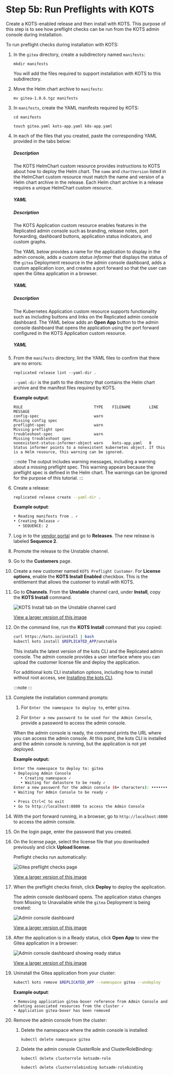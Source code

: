 
# Step 5b: Run Preflights with KOTS

Create a KOTS-enabled release and then install with KOTS. This purpose of this step is to see how preflight checks can be run from the KOTS admin console during installation.

To run preflight checks during installation with KOTS: 

1. In the `gitea` directory, create a subdirectory named `manifests`:

   ```
   mkdir manifests
   ```

   You will add the files required to support installation with KOTS to this subdirectory.

1. Move the Helm chart archive to `manifests`:

   ```
   mv gitea-1.0.6.tgz manifests
   ```

1. In `manifests`, create the YAML manifests required by KOTS:
   ```
   cd manifests
   ```
   ```
   touch gitea.yaml kots-app.yaml k8s-app.yaml
   ```

1. In each of the files that you created, paste the corresponding YAML provided in the tabs below:

   <Tabs>
   <TabItem value="helmchart" label="gitea.yaml" default>
    <h5>Description</h5>
    <p>The KOTS HelmChart custom resource provides instructions to KOTS about how to deploy the Helm chart. The <code>name</code> and <code>chartVersion</code> listed in the HelmChart custom resource must match the name and version of a Helm chart archive in the release. Each Helm chart archive in a release requires a unique HelmChart custom resource.</p>
    <h5>YAML</h5>
    <HelmChartCr/>
   </TabItem>
   <TabItem value="kots-app" label="kots-app.yaml">
   <h5>Description</h5>
    <p>The KOTS Application custom resource enables features in the Replicated admin console such as branding, release notes, port forwarding, dashboard buttons, application status indicators, and custom graphs.</p><p>The YAML below provides a name for the application to display in the admin console, adds a custom <em>status informer</em> that displays the status of the <code>gitea</code> Deployment resource in the admin console dashboard, adds a custom application icon, and creates a port forward so that the user can open the Gitea application in a browser.</p>
    <h5>YAML</h5>
    <KotsCr/>
   </TabItem>
   <TabItem value="k8s-app" label="k8s-app.yaml">
   <h5>Description</h5>
    <p>The Kubernetes Application custom resource supports functionality such as including buttons and links on the Replicated admin console dashboard. The YAML below adds an <strong>Open App</strong> button to the admin console dashboard that opens the application using the port forward configured in the KOTS Application custom resource.</p>
    <h5>YAML</h5>
    <K8sCr/>
   </TabItem>
   </Tabs>   

1. From the `manifests` directory, lint the YAML files to confirm that there are no errors:

   ```
   replicated release lint --yaml-dir .
   ```
   `--yaml-dir` is the path to the directory that contains the Helm chart archive and the manifest files required by KOTS.

   **Example output**:

   ```
   RULE                               TYPE    FILENAME        LINE  MESSAGE
   config-spec                        warn                          Missing config spec                                                         
   preflight-spec                     warn                          Missing preflight spec
   troubleshoot-spec                  warn                          Missing troubleshoot spec
   nonexistent-status-informer-object warn    kots-app.yaml   8     Status informer points to a nonexistent kubernetes object. If this is a Helm resource, this warning can be ignored.
   ```
   :::note
   The output includes warning messages, including a warning about a missing preflight spec. This warning appears because the preflight spec is defined in the Helm chart. The warnings can be ignored for the purpose of this tutorial. 
   :::

1. Create a release:

   ```bash 
   replicated release create --yaml-dir .   
   ```
   **Example output**:
   ```bash
   • Reading manifests from . ✓
   • Creating Release ✓
     • SEQUENCE: 2
   ```

1. Log in to the [vendor portal](https://vendor.replicated.com) and go to **Releases**. The new release is labeled **Sequence 2**.

1. Promote the release to the Unstable channel.

1. Go to the **Customers** page.

1. Create a new customer named `KOTS Preflight Customer`. For **License options**, enable the **KOTS Install Enabled** checkbox. This is the entitlement that allows the customer to install with KOTS.

1. Go to **Channels**. From the **Unstable** channel card, under **Install**, copy the **KOTS Install** command.

    ![KOTS Install tab on the Unstable channel card](/images/helm-tutorial-unstable-kots-install-command.png)

    [View a larger version of this image](/images/helm-tutorial-unstable-kots-install-command.png)

1. On the command line, run the **KOTS Install** command that you copied:

   ```bash
   curl https://kots.io/install | bash
   kubectl kots install $REPLICATED_APP/unstable
   ```

   This installs the latest version of the kots CLI and the Replicated admin console. The admin console provides a user interface where you can upload the customer license file and deploy the application.

   For additional kots CLI installation options, including how to install without root access, see [Installing the kots CLI](/reference/kots-cli-getting-started).

   :::note
   <KotsVerReq/>
   :::

1. Complete the installation command prompts:

   1. For `Enter the namespace to deploy to`, enter `gitea`. 

   1. For `Enter a new password to be used for the Admin Console`, provide a password to access the admin console.

   When the admin console is ready, the command prints the URL where you can access the admin console. At this point, the kots CLI is installed and the admin console is running, but the application is not yet deployed.

   **Example output:**

   ```bash
   Enter the namespace to deploy to: gitea
   • Deploying Admin Console
      • Creating namespace ✓
      • Waiting for datastore to be ready ✓
   Enter a new password for the admin console (6+ characters): ••••••••
   • Waiting for Admin Console to be ready ✓

   • Press Ctrl+C to exit
   • Go to http://localhost:8800 to access the Admin Console
   ```

1. With the port forward running, in a browser, go to `http://localhost:8800` to access the admin console.

1. On the login page, enter the password that you created.

1. On the license page, select the license file that you downloaded previously and click **Upload license**.

   Preflight checks run automatically:

   ![Gitea preflight checks page](/images/gitea-preflights.png)

   [View a larger version of this image](/images/gitea-preflights.png)

1. When the preflight checks finish, click **Deploy** to deploy the application.

   The admin console dashboard opens. The application status changes from Missing to Unavailable while the `gitea` Deployment is being created:

   ![Admin console dashboard](/images/tutorial-gitea-unavailable.png)

   [View a larger version of this image](/images/tutorial-gitea-unavailable.png)

1. After the application is in a Ready status, click **Open App** to view the Gitea application in a browser:

   ![Admin console dashboard showing ready status](/images/tutorial-gitea-ready.png)

   [View a larger version of this image](/images/tutorial-gitea-ready.png) 

1. Uninstall the Gitea application from your cluster:

   ```bash
   kubectl kots remove $REPLICATED_APP --namespace gitea --undeploy
   ```
   **Example output**:
   ```
   • Removing application gitea-boxer reference from Admin Console and deleting associated resources from the cluster ✓
   • Application gitea-boxer has been removed
   ```

1. Remove the admin console from the cluster:  

   1. Delete the namespace where the admin console is installed:

      ```
      kubectl delete namespace gitea
      ```
   1. Delete the admin console ClusterRole and ClusterRoleBinding:  

      ```
      kubectl delete clusterrole kotsadm-role
      ```
      ```
      kubectl delete clusterrolebinding kotsadm-rolebinding
      ```     